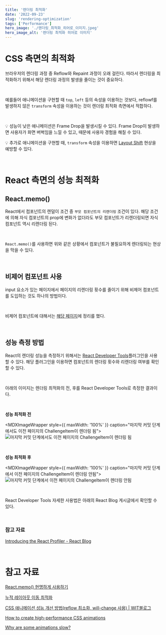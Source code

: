 ```yaml
---
title: '렌더링 최적화'
date: '2022-09-23'
slug: 'rendering-optimization'
tags: ['Performance']
hero_image: './렌더링_최적화_히어로_이미지.jpeg'
hero_image_alt: '렌더링 최적화 히어로 이미지'
---
```


# CSS 측면의 최적화

브라우저의 렌더링 과정 중 Reflow와 Repaint 과정이 오래 걸린다. 따라서 렌더링을 최적화하기 위해서 해당 렌더링 과정의 발생을 줄이는 것이 중요하다.

<br/>

예를들어 애니메이션을 구현할 때 `top`, `left` 등의 속성을 이용하는 것보다, reflowf를 발생하지 않은 `transform` 속성을 이용하는 것이 렌더링 최적화 측면에서 적합하다.

<br/>

💡 성능이 낮은 애니메이션은 Frame Drop을 발생시킬 수 있다. Frame Drop이 발생하면 사용자가 화면 버벅임을 느낄 수 있고, 때문에 사용자 경험을 해칠 수 있다.

💡 추가로 애니메이션을 구현할 때, `transform` 속성을 이용하면 [Layout Shift](https://web.dev/cls/) 현상을 예방할 수 있다.

<br/>

# React 측면의 성능 최적화
## React.memo()

React에서 컴포넌트의 렌덜이 조건 중 `부모 컴포넌트의 리렌더링` 조건이 있다. 해당 조건에 의해 자식 컴포넌트의 prop에 변화가 없더라도 부모 컴포넌트가 리렌더링되면 자식 컴포넌트 역시 리렌더링 된다.

<br/>

`React.memo()`를 사용하면 위와 같은 상황에서 컴포넌트가 불필요하게 렌더링되는 현상을 막을 수 있다.

<br/>

## 비제어 컴포넌트 사용

input 요소가 있는 페이지에서 페이지의 리렌더링 횟수를 줄이기 위해 비제어 컴포넌트를 도입하는 것도 하나의 방법이다.

<br/>

비제어 컴포넌트에 대해서는 [해당 페이지](../React%205c8f7f5ce8a54b0e8c2ddf8a0b65f205/Controlled%20Component%E1%84%8B%E1%85%AA%20Uncontrolled%20Component%20bfdb3ad13ae346fc916fd7aaee1bd303.md)에 정리를 했다.

<br/>

## 성능 측정 방법

React의 렌더링 성능을 측정하기 위해서는 [React Developer Tools](https://chrome.google.com/webstore/detail/react-developer-tools/fmkadmapgofadopljbjfkapdkoienihi)플러그인을 사용할 수 있다. 해당 플러그인을 이용하면 컴포넌트의 렌더링 횟수와 리렌더링 여부를 확인할 수 있다.

<br/>

아래의 이미지는 렌더링 최적화의 전, 후를 React Developer Tools로 측정한 결과이다.

<br/>

**성능 최적화 전**

<MDXImageWrapper style={{ maxWidth: '100%' }} caption="마지막 커밋 단계에서도 이전 페이지의 ChallengeItem이 렌더링 됨">
  ![마지막 커밋 단계에서도 이전 페이지의 ChallengeItem이 렌더링 됨](./마지막_커밋_단계에서도_이전_페이지의_ChallengeItem이_렌더링_됨.png)
</MDXImageWrapper>

<br/>

**성능 최적화 후**

<MDXImageWrapper style={{ maxWidth: '100%' }} caption="마지막 커밋 단계에서 이전 페이지의 ChallengeItem이 렌더링 안됨">
  ![마지막 커밋 단계에서 이전 페이지의 ChallengeItem이 렌더링 안됨](./마지막_커밋_단계에서_이전_페이지의_ChallengeItem이_렌더링_안됨.png)
</MDXImageWrapper>

<br/>

React Developer Tools 자세한 사용법은 아래의 React Blog 게시글에서 확인할 수 있다.

<br/>

### 참고 자료
[Introducing the React Profiler - React Blog](https://reactjs.org/blog/2018/09/10/introducing-the-react-profiler.html#reading-performance-data)

<br/>

# 참고 자료

[React.memo() 현명하게 사용하기](https://ui.toast.com/weekly-pick/ko_20190731)

[누적 레이아웃 이동 최적화](https://web.dev/i18n/ko/optimize-cls/#%EC%95%A0%EB%8B%88%EB%A9%94%EC%9D%B4%EC%85%98-%F0%9F%8F%83%E2%80%8D%E2%99%80%EF%B8%8F)

[CSS 애니메이션 성능 개선 방법(reflow 최소화, will-change 사용) | WIT블로그](https://wit.nts-corp.com/2017/06/05/4571)

[How to create high-performance CSS animations](https://web.dev/animations-guide/)

[Why are some animations slow?](https://web.dev/animations-overview/)
